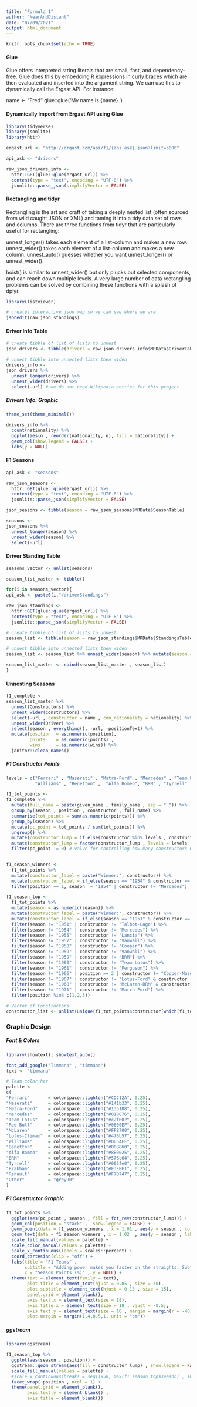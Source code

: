 ```yaml
---
title: "Formula 1"
author: "NearAndDistant"
date: "07/09/2021"
output: html_document
---
```


```r
knitr::opts_chunk$set(echo = TRUE)
```

#### Glue
Glue offers interpreted string literals that are small, fast, and dependency-free. Glue does this by embedding R expressions in curly braces which are then evaluated and inserted into the argument string. We can use this to dynamically call the Ergast API. For instance:

name <- "Fred"
glue::glue('My name is {name}.')

#### Dynamically Import from Ergast API using Glue
```r
library(tidyverse)
library(jsonlite)
library(httr)

ergast_url <- "http://ergast.com/api/f1/{api_ask}.json?limit=5000"

api_ask <- "drivers"

raw_json_drivers_info <- 
  httr::GET(glue::glue(ergast_url)) %>% 
  content(type = "text", encoding = "UTF-8") %>% 
  jsonlite::parse_json(simplifyVector = FALSE)

```

#### Rectangling and tidyr
Rectangling is the art and craft of taking a deeply nested list (often sourced from wild caught JSON or XML) and taming it into a tidy data set of rows and columns. There are three functions from tidyr that are particularly useful for rectangling:

unnest_longer() takes each element of a list-column and makes a new row.
unnest_wider()  takes each element of a list-column and makes a new column.
unnest_auto()   guesses whether you want unnest_longer() or unnest_wider().

hoist() is similar to unnest_wider() but only plucks out selected components, and can reach down multiple levels. A very large number of data rectangling problems can be solved by combining these functions with a splash of dplyr.

```r
library(listviewer)

# creates interactive json map so we can see where we are
jsonedit(raw_json_standings)

```

#### Driver Info Table
```r

# create tibble of list of lists to unnest
json_drivers <- tibble(drivers = raw_json_drivers_info$MRData$DriverTable)

# unnest tibble into unnested lists then widen
drivers_info <- 
json_drivers %>%
  unnest_longer(drivers) %>% 
  unnest_wider(drivers) %>%
  select(-url) # we do not need Wikipedia entries for this project

```

##### Drivers Info: Graphic
```r
theme_set(theme_minimal())

drivers_info %>%
  count(nationality) %>%
  ggplot(aes(n , reorder(nationality, n), fill = nationality)) +
  geom_col(show.legend = FALSE) +
  labs(y = NULL)

```

#### F1 Seasons
```r

api_ask <- "seasons"

raw_json_seasons <- 
  httr::GET(glue::glue(ergast_url)) %>% 
  content(type = "text", encoding = "UTF-8") %>% 
  jsonlite::parse_json(simplifyVector = FALSE) 

json_seasons <- tibble(season = raw_json_seasons$MRData$SeasonTable)

seasons <- 
json_seasons %>%
  unnest_longer(season) %>% 
  unnest_wider(season) %>%
  select(-url)

```

#### Driver Standing Table
```r

seasons_vector <- unlist(seasons)

season_list_master <- tibble()

for(i in seasons_vector){
api_ask <- paste0(i,"/driverStandings")

raw_json_standings <- 
  httr::GET(glue::glue(ergast_url)) %>% 
  content(type = "text", encoding = "UTF-8") %>% 
  jsonlite::parse_json(simplifyVector = FALSE) 

# create tibble of list of lists to unnest
season_list <- tibble(season = raw_json_standings$MRData$StandingsTable$StandingsLists[[1]]$DriverStandings)

# unnest tibble into unnested lists then widen
season_list <- season_list %>% unnest_wider(season) %>% mutate(season = i)

season_list_master <- rbind(season_list_master , season_list)
}

```

#### Unnesting Seasons
```r

f1_complete <-
season_list_master %>%
  unnest(Constructors) %>%
  unnest_wider(Constructors) %>%
  select(-url , constructor = name , con_nationality = nationality) %>%
  unnest_wider(Driver) %>%
  select(season , everything(), -url, -positionText) %>%
  mutate(position  = as.numeric(position),
         points    = as.numeric(points) , 
         wins      = as.numeric(wins)) %>%
  janitor::clean_names()

```

##### F1 Constructor Points
```r

levels = c("Ferrari" , "Maserati" , "Matra-Ford" , "Mercedes" , "Team Lotus" , "Red Bull"  , "McLaren" , "Lotus-Climax" , 
           "Williams" , "Benetton" ,  "Alfa Romeo", "BRM" , "Tyrrell" , "Brabham" , "Renault" , "Other")  

f1_tot_points <- 
f1_complete %>%
  mutate(full_name = paste(given_name , family_name , sep = " ")) %>%
  group_by(season , position , constructor , full_name) %>%
  summarise(tot_points = sum(as.numeric(points))) %>%
  group_by(season) %>%
  mutate(pc_point = tot_points / sum(tot_points)) %>%
  ungroup() %>%
  mutate(constructor_lump = if_else(constructor %in% levels , constructor , "Other")) %>%
  mutate(constructor_lump = factor(constructor_lump , levels = levels , ordered = TRUE)) %>%
  filter(pc_point != 0) # valve for controlling how many constructors we see in graphic


f1_season_winners <-
  f1_tot_points %>%
  mutate(constructor_label = paste("Winner:", constructor)) %>%
  mutate(constructor_label = if_else(season == "1954" & constructor == "Maserati", "Joint: Masterati & Mercedes", constructor_label)) %>%
  filter(position == 1, season != "1954" | constructor != "Mercedes")

f1_season_top <-
  f1_tot_points %>%
  mutate(season = as.numeric(season)) %>%
  mutate(constructor_label = paste("Winner:", constructor)) %>%
  mutate(constructor_label = if_else(season == "1951" & constructor == "Farrari", "Joint: Ferrari & Talbot-Lago", constructor_label)) %>%
  filter(season != "1951" | constructor != "Talbot-Lago") %>%
  filter(season != "1954" | constructor != "Mercedes") %>%
  filter(season != "1955" | constructor != "Lancia") %>%
  filter(season != "1957" | constructor != "Vanwall") %>%
  filter(season != "1958" | constructor != "Cooper") %>%
  filter(season != "1959" | constructor != "Vanwall") %>%
  filter(season != "1959" | constructor != "BRM") %>%
  filter(season != "1960" | constructor != "Team Lotus") %>%
  filter(season != "1961" | constructor != "Ferguson") %>%
  filter(season != "1966" | position == 2 | constructor != "Cooper-Maserati") %>%
  filter(season != "1967" | constructor != "Lotus-Ford" & constructor != "Lotus-Climax") %>%
  filter(season != "1968" | constructor != "McLaren-BRM" & constructor != "McLaren-Ford") %>%
  filter(season != "1971" | constructor != "March-Ford") %>%
  filter(position %in% c(1,2,3))

# Vector of Constructors
constructor_list <- unlist(unique(f1_tot_points$constructor[which(f1_tot_points$pc_point > 0.20)]))

```

### Graphic Design

##### Font & Colors
```r
library(showtext); showtext_auto()

font_add_google("Timmana" , "timmana")
text <- "timmana"

# Team color hex
palette <-
c(
"Ferrari"       = colorspace::lighten("#CD212A", 0.25),
"Maserati"      = colorspace::lighten("#141b33", 0.25),
"Matra-Ford"    = colorspace::lighten("#1351D8", 0.25),
"Mercedes"      = colorspace::lighten("#018076", 0.25),
"Team Lotus"    = colorspace::lighten("#c2f002", 0.25),
"Red Bull"      = colorspace::lighten("#0600EF", 0.25),
"McLaren"       = colorspace::lighten("#FF8700", 0.25),
"Lotus-Climax"  = colorspace::lighten("#476b57", 0.25),
"Williams"      = colorspace::lighten("#005AFF", 0.25),
"Benetton"      = colorspace::lighten("#008860", 0.25),
"Alfa Romeo"    = colorspace::lighten("#8B0025", 0.25),
"BRM"           = colorspace::lighten("#576c64", 0.25),
"Tyrrell"       = colorspace::lighten("#005fe0", 0.25),
"Brabham"       = colorspace::lighten("#F3EBE1", 0.25),
"Renault"       = colorspace::lighten("#F7D747", 0.25),
"Other"         = "grey90"
)
```

##### F1 Constructor Graphic
```r

f1_tot_points %>%
  ggplot(aes(pc_point , season , fill = fct_rev(constructor_lump))) +
  geom_col(position = "stack" ,  show.legend = FALSE) +
  geom_point(data = f1_season_winners , x = 1.01 , aes(y = season , color = constructor) ,size = 2.5  , show.legend = FALSE) +
  geom_text(data = f1_season_winners , x = 1.02  , aes(y = season , label = constructor_label) , hjust = 0 , family = text, show.legend = FALSE) +
  scale_fill_manual(values = palette) +
  scale_color_manual(values = palette) +
  scale_x_continuous(labels = scales::percent) +
  coord_cartesian(clip = "off") +
  labs(title = "F1 Teams" , 
       subtitle = "Adding power makes you faster on the straights. Subtracting weight makes you faster everywhere. - Colin Chapman" , 
       x = "Season Points (%)" , y = NULL) +
  theme(text = element_text(family = text),
        plot.title = element_text(hjust = 0.05 , size = 30),
        plot.subtitle = element_text(hjust = 0.15 , size = 15),
        panel.grid = element_blank(),
        axis.text.x = element_text(size = 18),
        axis.title.x = element_text(size = 18 , vjust = -0.5),
        axis.text.y = element_text(size = 10 , margin = margin(r = -40)),
        plot.margin = margin(1,4,0.5,1, unit = "cm"))

```

##### ggstream
```r
library(ggstream)

f1_season_top %>%
  ggplot(aes(season , position)) +
  ggstream::geom_stream(aes(fill = constructor_lump) , show.legend = FALSE) +
  scale_fill_manual(values = palette) +
  #scale_x_continuous(breaks = seq(1950, max(f1_season_top$season) , 10))
  facet_wrap(~position , ncol = 1) +
  theme(panel.grid = element_blank(), 
        axis.text.y = element_blank() , 
        axis.title = element_blank())

```

